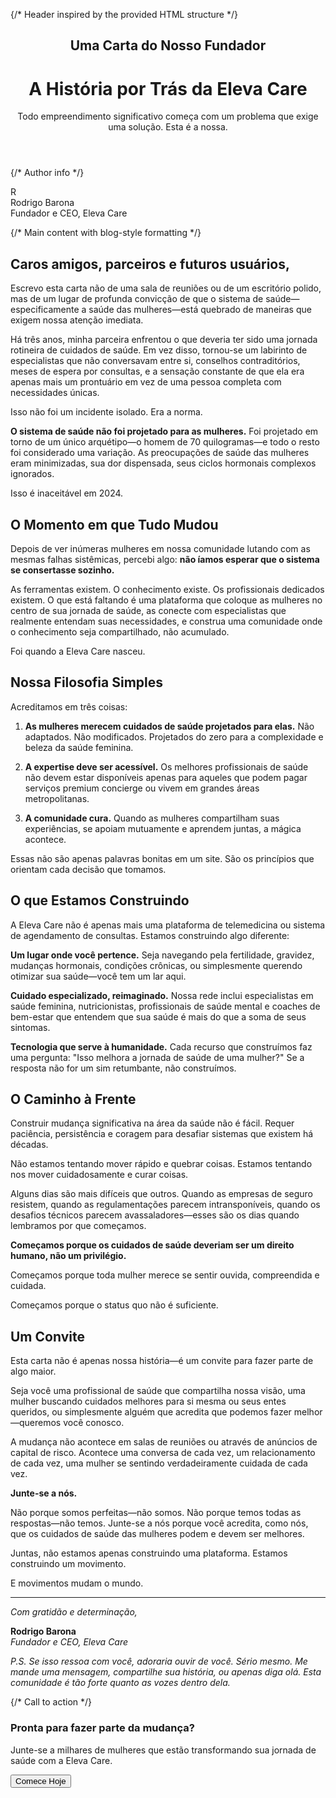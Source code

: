 
<div className="max-w-4xl mx-auto">

{/* Header inspired by the provided HTML structure */}

<header className="mb-16 pt-12 sm:pt-16">
  <div className="text-center">
    <h2 className="mt-16 font-mono text-xs/5 font-normal uppercase tracking-widest text-eleva-neutral-900/70 data-[dark]:text-eleva-neutral-900/60">
      Uma Carta do Nosso Fundador
    </h2>
    <h1 className="mt-2 text-pretty font-serif text-4xl font-light tracking-tighter text-eleva-primary data-[dark]:text-eleva-neutral-100 sm:text-6xl">
      A História por Trás da Eleva Care
    </h1>
    <p className="mx-auto mt-6 max-w-2xl text-balance text-base font-light text-eleva-neutral-900 lg:text-xl">
      Todo empreendimento significativo começa com um problema que exige uma solução. Esta é a
      nossa.
    </p>
  </div>
</header>

{/* Author info */}

<div className="mb-12 flex items-center gap-3">
  <div className="flex aspect-square size-12 items-center justify-center rounded-full bg-gradient-to-br from-pink-400 to-purple-500">
    <span className="text-lg font-semibold text-white">R</span>
  </div>
  <div>
    <div className="font-medium text-gray-900">Rodrigo Barona</div>
    <div className="text-sm text-gray-600">Fundador e CEO, Eleva Care</div>
  </div>
</div>

{/* Main content with blog-style formatting */}

<div className="prose prose-lg prose-gray max-w-none">

## Caros amigos, parceiros e futuros usuários,

Escrevo esta carta não de uma sala de reuniões ou de um escritório polido, mas de um lugar de profunda convicção de que o sistema de saúde—especificamente a saúde das mulheres—está quebrado de maneiras que exigem nossa atenção imediata.

Há três anos, minha parceira enfrentou o que deveria ter sido uma jornada rotineira de cuidados de saúde. Em vez disso, tornou-se um labirinto de especialistas que não conversavam entre si, conselhos contraditórios, meses de espera por consultas, e a sensação constante de que ela era apenas mais um prontuário em vez de uma pessoa completa com necessidades únicas.

Isso não foi um incidente isolado. Era a norma.

**O sistema de saúde não foi projetado para as mulheres.** Foi projetado em torno de um único arquétipo—o homem de 70 quilogramas—e todo o resto foi considerado uma variação. As preocupações de saúde das mulheres eram minimizadas, sua dor dispensada, seus ciclos hormonais complexos ignorados.

Isso é inaceitável em 2024.

## O Momento em que Tudo Mudou

Depois de ver inúmeras mulheres em nossa comunidade lutando com as mesmas falhas sistêmicas, percebi algo: **não íamos esperar que o sistema se consertasse sozinho.**

As ferramentas existem. O conhecimento existe. Os profissionais dedicados existem. O que está faltando é uma plataforma que coloque as mulheres no centro de sua jornada de saúde, as conecte com especialistas que realmente entendam suas necessidades, e construa uma comunidade onde o conhecimento seja compartilhado, não acumulado.

Foi quando a Eleva Care nasceu.

## Nossa Filosofia Simples

Acreditamos em três coisas:

1. **As mulheres merecem cuidados de saúde projetados para elas.** Não adaptados. Não modificados. Projetados do zero para a complexidade e beleza da saúde feminina.

2. **A expertise deve ser acessível.** Os melhores profissionais de saúde não devem estar disponíveis apenas para aqueles que podem pagar serviços premium concierge ou vivem em grandes áreas metropolitanas.

3. **A comunidade cura.** Quando as mulheres compartilham suas experiências, se apoiam mutuamente e aprendem juntas, a mágica acontece.

Essas não são apenas palavras bonitas em um site. São os princípios que orientam cada decisão que tomamos.

## O que Estamos Construindo

A Eleva Care não é apenas mais uma plataforma de telemedicina ou sistema de agendamento de consultas. Estamos construindo algo diferente:

**Um lugar onde você pertence.** Seja navegando pela fertilidade, gravidez, mudanças hormonais, condições crônicas, ou simplesmente querendo otimizar sua saúde—você tem um lar aqui.

**Cuidado especializado, reimaginado.** Nossa rede inclui especialistas em saúde feminina, nutricionistas, profissionais de saúde mental e coaches de bem-estar que entendem que sua saúde é mais do que a soma de seus sintomas.

**Tecnologia que serve à humanidade.** Cada recurso que construímos faz uma pergunta: "Isso melhora a jornada de saúde de uma mulher?" Se a resposta não for um sim retumbante, não construímos.

## O Caminho à Frente

Construir mudança significativa na área da saúde não é fácil. Requer paciência, persistência e coragem para desafiar sistemas que existem há décadas.

Não estamos tentando mover rápido e quebrar coisas. Estamos tentando nos mover cuidadosamente e curar coisas.

Alguns dias são mais difíceis que outros. Quando as empresas de seguro resistem, quando as regulamentações parecem intransponíveis, quando os desafios técnicos parecem avassaladores—esses são os dias quando lembramos por que começamos.

**Começamos porque os cuidados de saúde deveriam ser um direito humano, não um privilégio.**

Começamos porque toda mulher merece se sentir ouvida, compreendida e cuidada.

Começamos porque o status quo não é suficiente.

## Um Convite

Esta carta não é apenas nossa história—é um convite para fazer parte de algo maior.

Seja você uma profissional de saúde que compartilha nossa visão, uma mulher buscando cuidados melhores para si mesma ou seus entes queridos, ou simplesmente alguém que acredita que podemos fazer melhor—queremos você conosco.

A mudança não acontece em salas de reuniões ou através de anúncios de capital de risco. Acontece uma conversa de cada vez, um relacionamento de cada vez, uma mulher se sentindo verdadeiramente cuidada de cada vez.

**Junte-se a nós.**

Não porque somos perfeitas—não somos. Não porque temos todas as respostas—não temos. Junte-se a nós porque você acredita, como nós, que os cuidados de saúde das mulheres podem e devem ser melhores.

Juntas, não estamos apenas construindo uma plataforma. Estamos construindo um movimento.

E movimentos mudam o mundo.

---

_Com gratidão e determinação,_

**Rodrigo Barona**  
_Fundador e CEO, Eleva Care_

_P.S. Se isso ressoa com você, adoraria ouvir de você. Sério mesmo. Me mande uma mensagem, compartilhe sua história, ou apenas diga olá. Esta comunidade é tão forte quanto as vozes dentro dela._

</div>

{/* Call to action */}

<div className="mt-16 rounded-3xl bg-gradient-to-br from-pink-50 to-purple-50 py-12 text-center">
  <h3 className="mb-4 text-2xl font-semibold text-gray-900">Pronta para fazer parte da mudança?</h3>
  <p className="mx-auto mb-8 max-w-xl text-gray-600">
    Junte-se a milhares de mulheres que estão transformando sua jornada de saúde com a Eleva Care.
  </p>
  <Button
    size="lg"
    className="bg-gradient-to-r from-pink-500 to-purple-600 hover:from-pink-600 hover:to-purple-700"
  >
    Comece Hoje
  </Button>
</div>

</div>
